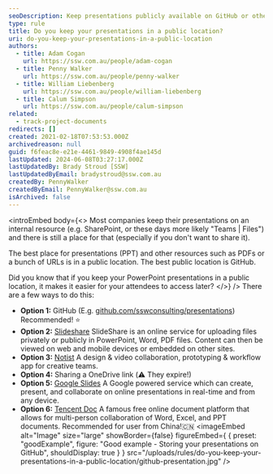 ```yaml
---
seoDescription: Keep presentations publicly available on GitHub or other platforms to facilitate easy access and collaboration.
type: rule
title: Do you keep your presentations in a public location?
uri: do-you-keep-your-presentations-in-a-public-location
authors:
  - title: Adam Cogan
    url: https://ssw.com.au/people/adam-cogan
  - title: Penny Walker
    url: https://ssw.com.au/people/penny-walker
  - title: William Liebenberg
    url: https://ssw.com.au/people/william-liebenberg
  - title: Calum Simpson
    url: https://ssw.com.au/people/calum-simpson
related:
  - track-project-documents
redirects: []
created: 2021-02-18T07:53:53.000Z
archivedreason: null
guid: f6feac8e-e21e-4461-9849-4908f4ae145d
lastUpdated: 2024-06-08T03:27:17.000Z
lastUpdatedBy: Brady Stroud [SSW]
lastUpdatedByEmail: bradystroud@ssw.com.au
createdBy: PennyWalker
createdByEmail: PennyWalker@ssw.com.au
isArchived: false
---
```


<introEmbed
  body={<>
Most companies keep their presentations on an internal resource (e.g. SharePoint, or these days more likely "Teams | Files") and there is still a place for that (especially if you don't want to share it).

The best place for presentations (PPT) and other resources such as PDFs or a bunch of URLs is in a public location. The best public location is GitHub.

Did you know that if you keep your PowerPoint presentations in a public location, it makes it easier for your attendees to access later?
  </>}
/>
There are a few ways to do this:

- **Option 1:** GitHub (E.g. [github.com/sswconsulting/presentations](https://github.com/sswconsulting/presentations)) Recommended! ⭐️
- **Option 2:** [Slideshare](http://slideshare.net/)
  SlideShare is an online service for uploading files privately or publicly in PowerPoint, Word, PDF files. Content can then be viewed on web and mobile devices or embedded on other sites.
- **Option 3:** [Notist](https://noti.st/)
  A design & video collaboration, prototyping & workflow app for creative teams.
- **Option 4:** Sharing a OneDrive link (⚠️ They expire!)
- **Option 5:** [Google Slides](https://www.google.com/slides/about/)
  A Google powered service which can create, present, and collaborate on online presentations in real-time and from any device.
- **Option 6:** [Tencent Doc](https://docs.qq.com/home/product#ppt)
  A famous free online document platform that allows for multi-person collaboration of Word, Excel, and PPT documents. Recommended for user from China️!🇨🇳
<imageEmbed
  alt="Image"
  size="large"
  showBorder={false}
  figureEmbed={ {
    preset: "goodExample",
    figure: "Good example - Storing your presentations on GitHub",
    shouldDisplay: true
  } }
  src="/uploads/rules/do-you-keep-your-presentations-in-a-public-location/github-presentation.jpg"
/>
